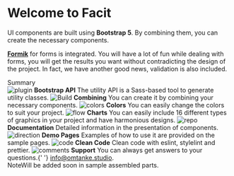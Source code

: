 
<Meta title='Introduction' />

<style>
	{`
  .subheading {
    --mediumdark: '#999999';
    font-weight: 900;
    font-size: 13px;
    color: #999;
    letter-spacing: 6px;
    line-height: 24px;
    text-transform: uppercase;
    margin-bottom: 12px;
    margin-top: 40px;
  }

  .link-list {
    display: grid;
    grid-template-columns: 1fr;
    grid-template-rows: 1fr 1fr;
    row-gap: 10px;
  }

  @media (min-width: 620px) {
    .link-list {
      row-gap: 20px;
      column-gap: 20px;
      grid-template-columns: 1fr 1fr;
    }
  }

  @media all and (-ms-high-contrast:none) {
  .link-list {
      display: -ms-grid;
      -ms-grid-columns: 1fr 1fr;
      -ms-grid-rows: 1fr 1fr;
    }
  }

  .link-item {
    display: block;
    padding: 20px 30px 20px 15px;
    border: 1px solid #00000010;
    border-radius: 5px;
    transition: background 150ms ease-out, border 150ms ease-out, transform 150ms ease-out;
    color: #333333;
    display: flex;
    align-items: flex-start;
  }

  .link-item:hover {
    border-color: #1EA7FD50;
    transform: translate3d(0, -3px, 0);
    box-shadow: rgba(0, 0, 0, 0.08) 0 3px 10px 0;
  }

  .link-item:active {
    border-color: #1EA7FD;
    transform: translate3d(0, 0, 0);
  }

  .link-item strong {
    font-weight: 700;
    display: block;
    margin-bottom: 2px;
  }

  .link-item img {
    height: 40px;
    width: 40px;
    margin-right: 15px;
    flex: none;
  }

  .link-item span {
    font-size: 14px;
    line-height: 20px;
  }

  .tip {
    display: inline-block;
    border-radius: 1em;
    font-size: 11px;
    line-height: 12px;
    font-weight: 700;
    background: #E7FDD8;
    color: #66BF3C;
    padding: 4px 12px;
    margin-right: 10px;
    vertical-align: top;
  }

  .tip-wrapper {
    font-size: 13px;
    line-height: 20px;
    margin-top: 40px;
    margin-bottom: 40px;
  }

  .tip-wrapper code {
    font-size: 12px;
    display: inline-block;
  }


  `}
</style>

# Welcome to Facit

UI components are built using **Bootstrap 5**. By combining them, you can create the necessary components.

[**Formik**](https://formik.org/docs/overview) for forms is integrated. You will have a lot of fun while dealing with forms, you will get the results you want without contradicting the design of the project.
In fact, we have another good news, validation is also included.

<div className='subheading'>Summary</div>

<div className='link-list'>
	<span className='link-item'>
		<img src={Plugin} alt='plugin' />
		<span>
			<strong>Bootstrap API</strong>
			The utility API is a Sass-based tool to generate utility classes.
		</span>
	</span>
	<span className='link-item'>
		<img src={StackAlt} alt='Build' />
		<span>
			<strong>Combining</strong>
			You can create it by combining your necessary components.
		</span>
	</span>
	<span className='link-item'>
		<img src={Colors} alt='colors' />
		<span>
			<strong>Colors</strong>
			You can easily change the colors to suit your project.
		</span>
	</span>
	<span className='link-item'>
		<img src={Flow} alt='flow' />
		<span>
			<strong>Charts</strong>
			You can easily include 16 different types of graphics in your project and have
			harmonious designs.
		</span>
	</span>
	<span className='link-item'>
		<img src={Repo} alt='repo' />
		<span>
			<strong>Documentation</strong>
			Detailed information in the presentation of components.
		</span>
	</span>
	<span className='link-item'>
		<img src={Direction} alt='direction' />
		<span>
			<strong>Demo Pages</strong>
			Examples of how to use it are provided on the sample pages.
		</span>
	</span>
	<span className='link-item'>
		<img src={Code} alt='code' />
		<span>
			<strong>Clean Code</strong>
			Clean code with eslint, stylelint and prettier.
		</span>
	</span>
	<span className='link-item'>
		<img src={Comments} alt='comments' />
		<span>
			<strong>Support</strong>
			You can always get answers to your questions.{' '}
			<a href='mailto:info@omtanke.studio'>info@omtanke.studio</a>.
		</span>
	</span>
</div>

<div className='tip-wrapper'>
	<span className='tip'>Note</span>Will be added soon in sample assembled parts.
</div>
